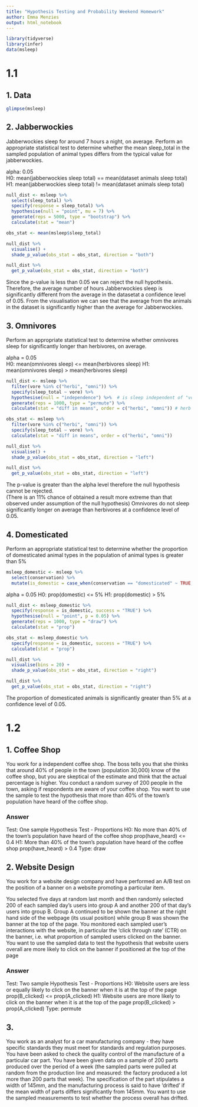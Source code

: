 ```yaml
---
title: "Hypothesis Testing and Probability Weekend Homework"
author: Emma Menzies
output: html_notebook
---
```


```r
library(tidyverse)
library(infer)
data(msleep)
```

# 1.1
## 1. Data
```r
glimpse(msleep)
```
## 2. Jabberwockies
Jabberwockies sleep for around 7 hours a night, on average. Perform an appropriate statistical test to determine whether the mean sleep_total in the sampled population of animal types differs from the typical value for jabberwockies.

alpha: 0.05  
H0: mean(jabberwockies sleep total) == mean(dataset animals sleep total)   
H1: mean(jabberwockies sleep total) != mean(dataset animals sleep total)

```r
null_dist <- msleep %>% 
  select(sleep_total) %>% 
  specify(response = sleep_total) %>% 
  hypothesise(null = "point", mu = 7) %>% 
  generate(reps = 5000, type = "bootstrap") %>% 
  calculate(stat = "mean")
```

```r
obs_stat <- mean(msleep$sleep_total)
```

```r
null_dist %>% 
  visualise() +
  shade_p_value(obs_stat = obs_stat, direction = "both")
```

```r
null_dist %>% 
  get_p_value(obs_stat = obs_stat, direction = "both")
```

Since the p-value is less than 0.05 we can reject the null hypothesis. Therefore, the average number of hours Jabberwockies sleep is significantly different from the average in the datasetat a confidence level of 0.05. From the visualisation we can see that the average from the animals in the dataset is significantly higher than the average for Jabberwockies.

## 3. Omnivores

Perform an appropriate statistical test to determine whether omnivores sleep for significantly longer than herbivores, on average.

alpha = 0.05  
H0: mean(omnivores sleep) <= mean(herbivores sleep)
H1: mean(omnivores sleep) > mean(herbivores sleep)

```r
null_dist <- msleep %>% 
  filter(vore %in% c("herbi", "omni")) %>% 
  specify(sleep_total ~ vore) %>% 
  hypothesise(null = "independence") %>%  # is sleep independent of "vore"
  generate(reps = 1000, type = "permute") %>% 
  calculate(stat = "diff in means", order = c("herbi", "omni")) # herb - omni. if H1, stat < 0

obs_stat <- msleep %>% 
  filter(vore %in% c("herbi", "omni")) %>% 
  specify(sleep_total ~ vore) %>% 
  calculate(stat = "diff in means", order = c("herbi", "omni"))
```


```r
null_dist %>% 
  visualise() +
  shade_p_value(obs_stat = obs_stat, direction = "left")
```

```r
null_dist %>% 
  get_p_value(obs_stat = obs_stat, direction = "left")
```

The p-value is greater than the alpha level therefore the null hypothesis cannot be rejected.  
(There is an 11% chance of obtained a result more extreme than that observed under assumption of the null hypothesis)
Omnivores do not sleep significantly longer on average than herbivores at a confidence level of 0.05.

## 4. Domesticated
Perform an appropriate statistical test to determine whether the proportion of domesticated animal types in the population of animal types is greater than 5%

```r
msleep_domestic <- msleep %>% 
  select(conservation) %>% 
  mutate(is_domestic = case_when(conservation == "domesticated" ~ TRUE, .default = FALSE))
```
alpha = 0.05
H0: prop(domestic) <= 5%
H1: prop(domestic) > 5%

```r
null_dist <- msleep_domestic %>% 
  specify(response = is_domestic, success = "TRUE") %>% 
  hypothesise(null = "point", p = 0.05) %>% 
  generate(reps = 1000, type = "draw") %>% 
  calculate(stat = "prop")

obs_stat <- msleep_domestic %>% 
  specify(response = is_domestic, success = "TRUE") %>% 
  calculate(stat = "prop")
```

```r
null_dist %>% 
  visualise(bins = 20) +
  shade_p_value(obs_stat = obs_stat, direction = "right")
```

```r
null_dist %>% 
  get_p_value(obs_stat = obs_stat, direction = "right")
```

The proportion of domesticated animals is significantly greater than 5% at a confidence level of 0.05.

# 1.2
## 1. Coffee Shop
You work for a independent coffee shop. The boss tells you that she thinks that around 40% of people in the town (population 30,000) know of the coffee shop, but you are skeptical of the estimate and think that the actual percentage is higher. You conduct a random survey of 200 people in the town, asking if respondents are aware of your coffee shop. You want to use the sample to test the hypothesis that more than 40% of the town’s population have heard of the coffee shop.

### Answer
Test: One sample Hypothesis Test - Proportions
H0: No more than 40% of the town's population have heard of the coffee shop
    prop(have_heard) <= 0.4
H1: More than 40% of the town's population have heard of the coffee shop
    prop(have_heard) > 0.4
Type: draw

## 2. Website Design

You work for a website design company and have performed an A/B test on the position of a banner on a website promoting a particular item.

You selected five days at random last month and then randomly selected 200 of each sampled day’s users into group A and another 200 of that day’s users into group B. Group A continued to be shown the banner at the right hand side of the webpage (its usual position) while group B was shown the banner at the top of the page. You monitored each sampled user’s interactions with the website, in particular the ‘click through rate’ (CTR) on the banner, i.e. what proportion of sampled users clicked on the banner. You want to use the sampled data to test the hypothesis that website users overall are more likely to click on the banner if positioned at the top of the page

### Answer
Test: Two sample Hypothesis Test - Proportions
H0: Website users are less or equally likely to click on the banner when it is at the top of the page
    prop(B_clicked) <= prop(A_clicked)
H1: Website users are more likely to click on the banner when it is at the top of the page
    prop(B_clicked) > prop(A_clicked)
Type: permute

## 3. 
You work as an analyst for a car manufacturing company - they have specific standards they must meet for standards and regulation purposes. You have been asked to check the quality control of the manufacture of a particular car part. You have been given data on a sample of 200 parts produced over the period of a week (the sampled parts were pulled at random from the production line and measured: the factory produced a lot more than 200 parts that week). The specification of the part stipulates a width of 145mm, and the manufacturing process is said to have ‘drifted’ if the mean width of parts differs significantly from 145mm. You want to use the sampled measurements to test whether the process overall has drifted.
